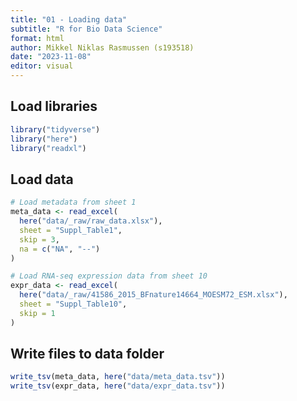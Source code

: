 ```yaml
---
title: "01 - Loading data"
subtitle: "R for Bio Data Science"
format: html
author: Mikkel Niklas Rasmussen (s193518)
date: "2023-11-08"
editor: visual
---
```


## Load libraries

```r
library("tidyverse")
library("here")
library("readxl")
```

## Load data
```r
# Load metadata from sheet 1
meta_data <- read_excel(
  here("data/_raw/raw_data.xlsx"),
  sheet = "Suppl_Table1",
  skip = 3,
  na = c("NA", "--")
)

# Load RNA-seq expression data from sheet 10
expr_data <- read_excel(
  here("data/_raw/41586_2015_BFnature14664_MOESM72_ESM.xlsx"),
  sheet = "Suppl_Table10",
  skip = 1
)
```

## Write files to data folder

```r
write_tsv(meta_data, here("data/meta_data.tsv"))
write_tsv(expr_data, here("data/expr_data.tsv"))
```
